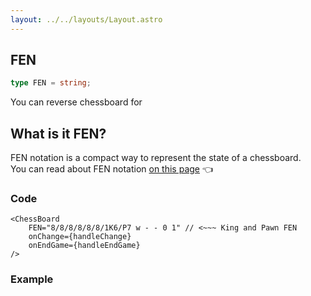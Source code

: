 ```yaml
---
layout: ../../layouts/Layout.astro
---
```



## FEN

```ts
type FEN = string;
```

You can reverse chessboard for 

## What is it FEN?
FEN notation is a compact way to represent the state of a chessboard. <br/>
You can read about FEN notation [on this page](https://en.wikipedia.org/wiki/Forsyth%E2%80%93Edwards_Notation) 👈

### Code
```tsx
<ChessBoard 
    FEN="8/8/8/8/8/8/1K6/P7 w - - 0 1" // <~~~ King and Pawn FEN
    onChange={handleChange}
    onEndGame={handleEndGame}
/>
```
### Example
<div class="component-preview">
    <ChessBoardKingPawnFEN client:load />
</div>

